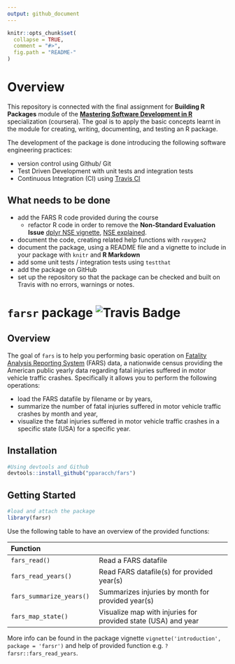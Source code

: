 ```yaml
---
output: github_document
---
```


<!-- README.md is generated from README.Rmd. Please edit that file -->

```r
knitr::opts_chunk$set(
  collapse = TRUE,
  comment = "#>",
  fig.path = "README-"
)
```

# Overview

This repository is connected with the final assignment for __Building R Packages__ module of the __[Mastering Software Development in R](https://www.coursera.org/specializations/r)__ specialization (coursera). The goal is to apply the basic concepts learnt in the module for creating, writing, documenting, and testing an R package. 

The development of the package is done introducing the following software engineering practices:

* version control using Github/ Git
* Test Driven Development with unit tests and integration tests
* Continuous Integration (CI) using [Travis CI](https://travis-ci.org)

## What needs to be done

* add the FARS R code provided during the course
  * refactor R code in order to remove the __Non-Standard Evaluation Issue__ [dplyr NSE vignette](https://cran.r-project.org/web/packages/dplyr/vignettes/nse.html), [NSE explained](http://adv-r.had.co.nz/Computing-on-the-language.html).
* document the code, creating related help functions with `roxygen2`
* document the package, using a README file and a vignette to include in your package with `knitr` and __R Markdown__
* add some unit tests / integration tests using `testthat`
* add the package on GitHub
* set up the repository so that the package can be checked and built on Travis with no errors, warnings or notes.

# `farsr` package ![Travis Badge](https://travis-ci.org/pparacch/fars.svg?branch=master)

## Overview

The goal of `fars` is to help you performing basic operation on [Fatality Analysis Reporting System](https://www.nhtsa.gov/research-data/fatality-analysis-reporting-system-fars) (FARS) data, a nationwide census providing the American public yearly data regarding fatal injuries suffered in motor vehicle traffic crashes. Specifically it allows you to perform the following operations:

* load the FARS datafile by filename or by years,
* summarize the number of fatal injuries suffered in motor vehicle traffic crashes by month and year,
* visualize the fatal injuries suffered in motor vehicle traffic crashes in a specific state (USA) for a specific year.

## Installation

```r
#Using devtools and Github
devtools::install_github("pparacch/fars")
```

## Getting Started

```r
#load and attach the package
library(farsr)
```

Use the following table to have an overview of the provided functions:

| Function  |  |
| :--------- | :-------------- |
| `fars_read()`  | Read a FARS datafile |
| `fars_read_years()` | Read FARS datafile(s) for provided year(s) |
| `fars_summarize_years()` | Summarizes injuries by month for provided year(s) |
|`fars_map_state()` | Visualize map with injuries for provided state (USA) and year |

More info can be found in the package vignette `vignette('introduction', package = 'farsr')` and help of provided function e.g. `?farsr::fars_read_years`.






